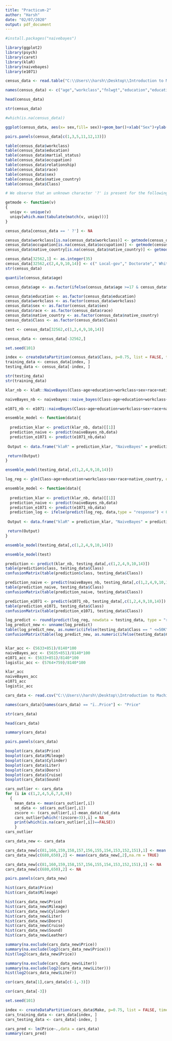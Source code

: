 ```yaml
---
title: "Practicum-2"
author: "Harsh"
date: "02/07/2020"
output: pdf_document
---
```


```r

#install.packages("naivebayes")

library(ggplot2)
library(psych)
library(caret)
library(klaR)
library(naivebayes)
library(e1071)

```



```r

census_data <- read.table("C:\\Users\\harsh\\Desktop\\Introduction to Machine learning and Data Mining\\Practicum-2\\adult.data",sep = ",", stringsAsFactors = FALSE)

names(census_data) <- c("age","workclass","fnlwgt","education","education_num","martial_status","occupation","relationship","race","sex","capital_gain","capital_loss","hours_per_week","native_country", "Class")

```


```r

head(census_data)

str(census_data)

#which(is.na(census_data))

ggplot(census_data, aes(x= sex,fill= sex))+geom_bar()+xlab("Sex")+ylab("Total Count")

pairs.panels(census_data[c(1,3,5,11,12,13)])

table(census_data$workclass)
table(census_data$education)
table(census_data$martial_status)
table(census_data$occupation)
table(census_data$relationship)
table(census_data$race)
table(census_data$sex)
table(census_data$native_country)
table(census_data$Class)

# We observe that an unknown character '?' is present for the following categorical variables workclass,occupation,nativecountry

getmode <- function(v) 
{
  uniqv <- unique(v)
  uniqv[which.max(tabulate(match(v, uniqv)))]
}

census_data[census_data == ' ?'] <- NA

census_data$workclass[is.na(census_data$workclass)] <- getmode(census_data$workclass)
census_data$occupation[is.na(census_data$occupation)] <- getmode(census_data$occupation)
census_data$native_country[is.na(census_data$native_country)] <- getmode(census_data$native_country)

census_data[32562,1] <- as.integer(35)
census_data[32562,c(2,4,9,10,14)] <- c(" Local-gov"," Doctorate"," White", " Female"," Portugal")
str(census_data)

```


```r

quantile(census_data$age)

census_data$age <- as.factor(ifelse(census_data$age >=17 & census_data$age < 28, '1', ifelse(census_data$age >=28 & census_data$age < 37, '2',ifelse(census_data$age >=37 & census_data$age < 48, '3','4'))))

census_data$education <- as.factor(census_data$education)
census_data$workclass <- as.factor(census_data$workclass)
census_data$sex <- as.factor(census_data$sex)
census_data$race <- as.factor(census_data$race)
census_data$native_country <- as.factor(census_data$native_country)
census_data$Class <- as.factor(census_data$Class)

test <- census_data[32562,c(1,2,4,9,10,14)]

census_data <- census_data[-32562,]

set.seed(101)

index <- createDataPartition(census_data$Class, p=0.75, list = FALSE, times = 1)
training_data <- census_data[index, ]
testing_data <- census_data[-index, ]

str(testing_data)
str(training_data)

```


```r

klar_nb <- klaR::NaiveBayes(Class~age+education+workclass+sex+race+native_country, data = training_data)

naiveBayes_nb <- naivebayes::naive_bayes(Class~age+education+workclass+sex+race+native_country, data = training_data, laplace = 1)

e1071_nb <- e1071::naiveBayes(Class~age+education+workclass+sex+race+native_country, data = training_data)

ensemble_model <- function(data){
  
  prediction_klar <- predict(klar_nb, data)[[1]]
  prediction_naive <- predict(naiveBayes_nb,data)
  prediction_e1071 <- predict(e1071_nb,data)
  
 Output <- data.frame("klaR" = prediction_klar, "NaiveBayes" = prediction_naive, "E1071" = prediction_e1071, "Major_Vote" = as.factor(ifelse(prediction_klar ==' >50K' & prediction_naive==' >50K',' >50K',ifelse(prediction_klar==' >50K' & prediction_e1071==' >50K',' >50K',ifelse(prediction_naive==' >50K' & prediction_e1071==' >50K',' >50K',' <=50K')))))

 return(Output)   
}

ensemble_model(testing_data[,c(1,2,4,9,10,14)])

```



```r

log_reg <- glm(Class~age+education+workclass+sex+race+native_country, data = training_data, family = binomial(link = "logit"))

ensemble_model <- function(data){
  
  prediction_klar <- predict(klar_nb, data)[[1]]
  prediction_naive <- predict(naiveBayes_nb,data)
  prediction_e1071 <- predict(e1071_nb,data)
  prediction_log <- ifelse(predict(log_reg, data,type = "response") < 0.5, " <=50K"," >50K")
  
 Output <- data.frame("klaR" = prediction_klar, "NaiveBayes" = prediction_naive, "E1071" = prediction_e1071,"LogisticRegression" = prediction_log, "Major_Vote" = as.factor(ifelse(prediction_klar == ' >50K' & prediction_naive == ' >50K' & prediction_e1071 == ' >50K', ' >50K', ifelse(prediction_klar == ' >50K' & prediction_naive == ' >50K' & prediction_log == ' >50K', ' >50K', ifelse(prediction_naive == ' >50K' & prediction_e1071 == ' >50K' & prediction_log == ' >50K', ' >50K', ' <=50K')))))

 return(Output)   
}

ensemble_model(testing_data[,c(1,2,4,9,10,14)])

ensemble_model(test)


```

```r

prediction <- predict(klar_nb, testing_data[,c(1,2,4,9,10,14)])
table(prediction$class, testing_data$Class)
confusionMatrix(table(prediction$class, testing_data$Class))

prediction_naive <- predict(naiveBayes_nb, testing_data[,c(1,2,4,9,10,14)])
table(prediction_naive, testing_data$Class)
confusionMatrix(table(prediction_naive, testing_data$Class))

prediction_e1071 <- predict(e1071_nb, testing_data[,c(1,2,4,9,10,14)])
table(prediction_e1071, testing_data$Class)
confusionMatrix(table(prediction_e1071, testing_data$Class))

log_predict <- round(predict(log_reg, newdata = testing_data, type = "response"),0)
log_predict_new <- unname(log_predict)
table(log_predict_new, as.numeric(ifelse(testing_data$Class == " <=50K",0,1)))
confusionMatrix(table(log_predict_new, as.numeric(ifelse(testing_data$Class == " <=50K",0,1))))


klar_acc <- (5633+851)/8140*100
naiveBayes_acc <- (5635+851)/8140*100
e1071_acc <- (5633+851)/8140*100
logistic_acc <- (5764+759)/8140*100

klar_acc
naiveBayes_acc
e1071_acc
logistic_acc

```




```r

cars_data <- read.csv("C:\\Users\\harsh\\Desktop\\Introduction to Machine learning and Data Mining\\Practicum-2\\car_data.csv",stringsAsFactors = TRUE)

names(cars_data)[names(cars_data) == "ï..Price"] <- "Price"

str(cars_data)

head(cars_data)

summary(cars_data)

pairs.panels(cars_data)


```


```r

boxplot(cars_data$Price)
boxplot(cars_data$Mileage)
boxplot(cars_data$Cylinder)
boxplot(cars_data$Liter)
boxplot(cars_data$Doors)
boxplot(cars_data$Cruise)
boxplot(cars_data$Sound)

cars_outlier <- cars_data
for (i in c(1,2,4,5,6,7,8,9))
  {
    mean_data <- mean(cars_outlier[,i])
    sd_data <- sd(cars_outlier[,i])
    zscore <- (cars_outlier[,i]-mean_data)/sd_data
    cars_outlier[which(!(zscore>3)),i] = NA
    print(which(is.na(cars_outlier[,i])==FALSE))
    }
cars_outlier

cars_data_new <- cars_data

cars_data_new[c(81,160,159,158,157,156,155,154,153,152,151),1] <- mean(cars_data_new[,1],na.rm = TRUE)
cars_data_new[c(680,650),2] <- mean(cars_data_new[,2],na.rm = TRUE)

cars_data_new[c(81,160,159,158,157,156,155,154,153,152,151),1] <- NA
cars_data_new[c(680,650),2] <- NA


```


```r

pairs.panels(cars_data_new)

hist(cars_data$Price)
hist(cars_data$Mileage)

hist(cars_data_new$Price)
hist(cars_data_new$Mileage)
hist(cars_data_new$Cylinder)
hist(cars_data_new$Liter)
hist(cars_data_new$Doors)
hist(cars_data_new$Cruise)
hist(cars_data_new$Sound)
hist(cars_data_new$Leather)

summary(na.exclude(cars_data_new$Price))
summary(na.exclude(log2(cars_data_new$Price)))
hist(log2(cars_data_new$Price))

summary(na.exclude(cars_data_new$Liter))
summary(na.exclude(log2(cars_data_new$Liter)))
hist(log2(cars_data_new$Liter))

```


```r

cor(cars_data[1],cars_data[c(-1,-3)])

cor(cars_data[-3])

```

```r

set.seed(101)

index <- createDataPartition(cars_data$Make, p=0.75, list = FALSE, times = 1)
cars_training_data <- cars_data[index, ]
cars_testing_data <- cars_data[-index, ]

```


```r

cars_pred <- lm(Price~.,data = cars_data)
summary(cars_pred)



```
























